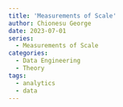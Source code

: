 ```yaml
---
title: 'Measurements of Scale'
author: Chionesu George
date: 2023-07-01
series: 
  - Measurements of Scale
categories:
  - Data Engineering
  - Theory
tags:
  - analytics
  - data
---
```

